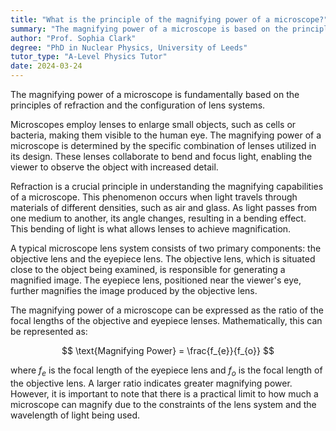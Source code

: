 ```yaml
---
title: "What is the principle of the magnifying power of a microscope?"
summary: "The magnifying power of a microscope is based on the principle of refraction and lens systems."
author: "Prof. Sophia Clark"
degree: "PhD in Nuclear Physics, University of Leeds"
tutor_type: "A-Level Physics Tutor"
date: 2024-03-24
---
```


The magnifying power of a microscope is fundamentally based on the principles of refraction and the configuration of lens systems.

Microscopes employ lenses to enlarge small objects, such as cells or bacteria, making them visible to the human eye. The magnifying power of a microscope is determined by the specific combination of lenses utilized in its design. These lenses collaborate to bend and focus light, enabling the viewer to observe the object with increased detail.

Refraction is a crucial principle in understanding the magnifying capabilities of a microscope. This phenomenon occurs when light travels through materials of different densities, such as air and glass. As light passes from one medium to another, its angle changes, resulting in a bending effect. This bending of light is what allows lenses to achieve magnification.

A typical microscope lens system consists of two primary components: the objective lens and the eyepiece lens. The objective lens, which is situated close to the object being examined, is responsible for generating a magnified image. The eyepiece lens, positioned near the viewer's eye, further magnifies the image produced by the objective lens.

The magnifying power of a microscope can be expressed as the ratio of the focal lengths of the objective and eyepiece lenses. Mathematically, this can be represented as:

$$
\text{Magnifying Power} = \frac{f_{e}}{f_{o}}
$$

where $f_{e}$ is the focal length of the eyepiece lens and $f_{o}$ is the focal length of the objective lens. A larger ratio indicates greater magnifying power. However, it is important to note that there is a practical limit to how much a microscope can magnify due to the constraints of the lens system and the wavelength of light being used.
    